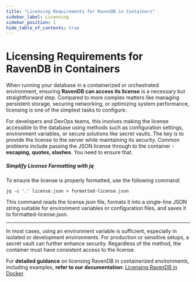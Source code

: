 ```yaml
---
title: "Licensing Requirements for RavenDB in Containers"
sidebar_label: Licensing
sidebar_position: 1
hide_table_of_contents: true
---
```



# Licensing Requirements for RavenDB in Containers

When running your database in a containerized or orchestrated environment, ensuring **RavenDB can access its license** is a necessary but straightforward step. Compared to more complex matters like managing persistent storage, securing networking, or optimizing system performance, licensing is one of the simplest tasks to configure.

For developers and DevOps teams, this involves making the license accessible to the database using methods such as configuration settings, environment variables, or secure solutions like secret vaults. The key is to provide the license to the server while maintaining its security.
Common problems include passing the JSON license through to the container - **escaping, quotes, slashes**.
You need to ensure that.

##### Simplify License Formatting with jq
To ensure the license is properly formatted, use the following command:
```
jq -c '.' license.json > formatted-license.json
```

This command reads the license.json file, formats it into a single-line JSON string suitable for environment variables or configuration files, and saves it to formatted-license.json.

------

In most cases, using an environment variable is sufficient, especially in isolated or development environments. For production or sensitive setups, a secret vault can further enhance security. Regardless of the method, the container must have consistent access to the license.

For **detailed guidance** on licensing RavenDB in containerized environments, including examples, **refer to our documentation**: [Licensing RavenDB in Docker](../../licensing/license-under-docker.mdx).
